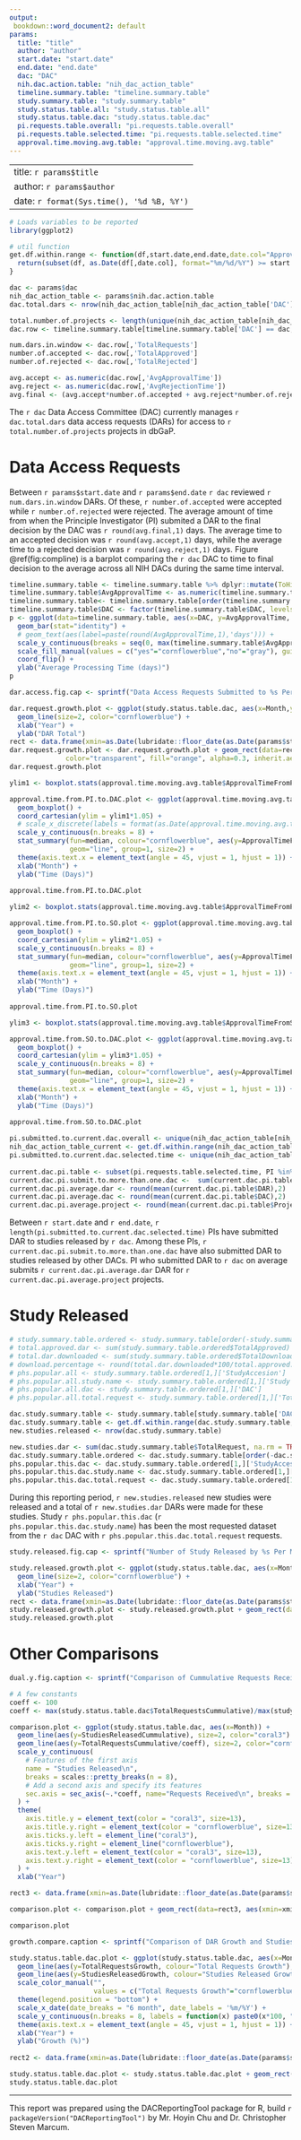 ```yaml
---
output: 
 bookdown::word_document2: default
params:
  title: "title"
  author: "author"
  start.date: "start.date"
  end.date: "end.date"
  dac: "DAC"
  nih.dac.action.table: "nih_dac_action_table"
  timeline.summary.table: "timeline.summary.table"
  study.summary.table: "study.summary.table"
  study.status.table.all: "study.status.table.all"
  study.status.table.dac: "study.status.table.dac"
  pi.requests.table.overall: "pi.requests.table.overall"
  pi.requests.table.selected.time: "pi.requests.table.selected.time"
  approval.time.moving.avg.table: "approval.time.moving.avg.table"
--- 
```


---
title: `r params$title`
author: `r params$author`
date: `r format(Sys.time(), '%d %B, %Y')`
---

```r
# Loads variables to be reported
library(ggplot2)

# util function
get.df.within.range <- function(df,start.date,end.date,date.col="Approved by DAC") {
  return(subset(df, as.Date(df[,date.col], format="%m/%d/%Y") >= start.date & as.Date(df[,date.col], format="%m/%d/%Y") <= end.date))
}

dac <- params$dac
nih_dac_action_table <- params$nih.dac.action.table
dac.total.dars <- nrow(nih_dac_action_table[nih_dac_action_table['DAC'] == dac,])

total.number.of.projects <- length(unique(nih_dac_action_table[nih_dac_action_table['DAC'] == dac,'Project']))
dac.row <- timeline.summary.table[timeline.summary.table['DAC'] == dac,]

num.dars.in.window <- dac.row[,'TotalRequests']
number.of.accepted <- dac.row[,'TotalApproved']
number.of.rejected <- dac.row[,'TotalRejected']

avg.accept <- as.numeric(dac.row[,'AvgApprovalTime'])
avg.reject <- as.numeric(dac.row[,'AvgRejectionTime'])
avg.final <- (avg.accept*number.of.accepted + avg.reject*number.of.rejected) / (number.of.accepted+number.of.rejected)
```

The `r dac` Data Access Committee (DAC) currently manages `r dac.total.dars` data access requests (DARs) for access to `r total.number.of.projects` projects in dbGaP.  

# Data Access Requests

Between `r params$start.date` and `r params$end.date` `r dac` reviewed `r num.dars.in.window` DARs. Of these, `r number.of.accepted` were accepted while `r number.of.rejected` were rejected.  The average amount of time from when the Principle Investigator (PI) submited a DAR to the final decision by the DAC was `r round(avg.final,1)` days.  The average time to an accepted decision was `r round(avg.accept,1)` days, while the average time to a rejected decision was `r round(avg.reject,1)` days.  Figure \@ref(fig:compline) is a barplot comparing the `r dac` DAC to time to final decision to the average across all NIH DACs during the same time interval.  

```r
timeline.summary.table <- timeline.summary.table %>% dplyr::mutate(ToHighlight = ifelse( DAC == params$dac, "yes", "no" ))
timeline.summary.table$AvgApprovalTime <- as.numeric(timeline.summary.table$AvgApprovalTime)
timeline.summary.table<- timeline.summary.table[order(timeline.summary.table$AvgApprovalTime, decreasing=TRUE),]
timeline.summary.table$DAC <- factor(timeline.summary.table$DAC, levels=unique(as.character(timeline.summary.table$DAC)))
p <- ggplot(data=timeline.summary.table, aes(x=DAC, y=AvgApprovalTime, fill = ToHighlight)) +
  geom_bar(stat="identity") +
  # geom_text(aes(label=paste(round(AvgApprovalTime,1),'days'))) +
  scale_y_continuous(breaks = seq(0, max(timeline.summary.table$AvgApprovalTime, na.rm = TRUE), by = 7)) +
  scale_fill_manual(values = c("yes"="cornflowerblue","no"="gray"), guide = FALSE) +
  coord_flip() +
  ylab("Average Processing Time (days)")
p
```

```r
dar.access.fig.cap <- sprintf("Data Access Requests Submitted to %s Per Month Since 2015", dac)
```


```r
dar.request.growth.plot <- ggplot(study.status.table.dac, aes(x=Month,y=TotalRequests)) +
  geom_line(size=2, color="cornflowerblue") +
  xlab("Year") +
  ylab("DAR Total")
rect <- data.frame(xmin=as.Date(lubridate::floor_date(as.Date(params$start.date))), xmax=as.Date(lubridate::floor_date(as.Date(params$end.date))), ymin=0, ymax=Inf)
dar.request.growth.plot <- dar.request.growth.plot + geom_rect(data=rect, aes(xmin=xmin, xmax=xmax, ymin=ymin, ymax=ymax),
              color="transparent", fill="orange", alpha=0.3, inherit.aes = FALSE)
dar.request.growth.plot
```


```r
ylim1 <- boxplot.stats(approval.time.moving.avg.table$ApprovalTimeFromPIToDAC)$stats[c(1, 5)]

approval.time.from.PI.to.DAC.plot <- ggplot(approval.time.moving.avg.table, aes(factor(ApprovedMonth), ApprovalTimeFromPIToDAC)) +
  geom_boxplot() + 
  coord_cartesian(ylim = ylim1*1.05) +
  # scale_x_discrete(labels = format(as.Date(approval.time.moving.avg.table$ApprovedMonth), "%m/%Y")) +
  scale_y_continuous(n.breaks = 8) +
  stat_summary(fun=median, colour="cornflowerblue", aes(y=ApprovalTimeFromPIToDAC,group=1),
               geom="line", group=1, size=2) +
  theme(axis.text.x = element_text(angle = 45, vjust = 1, hjust = 1)) +
  xlab("Month") +
  ylab("Time (Days)")
  
approval.time.from.PI.to.DAC.plot
```

```r
ylim2 <- boxplot.stats(approval.time.moving.avg.table$ApprovalTimeFromPIToSO)$stats[c(1, 5)]

approval.time.from.PI.to.SO.plot <- ggplot(approval.time.moving.avg.table, aes(factor(ApprovedMonth), ApprovalTimeFromPIToSO)) +
  geom_boxplot() + 
  coord_cartesian(ylim = ylim2*1.05) +
  scale_y_continuous(n.breaks = 8) +
  stat_summary(fun=median, colour="cornflowerblue", aes(y=ApprovalTimeFromPIToSO,group=1),
               geom="line", group=1, size=2) +
  theme(axis.text.x = element_text(angle = 45, vjust = 1, hjust = 1)) +
  xlab("Month") +
  ylab("Time (Days)")
  
approval.time.from.PI.to.SO.plot
```

```r
ylim3 <- boxplot.stats(approval.time.moving.avg.table$ApprovalTimeFromSOToDAC)$stats[c(1, 5)]

approval.time.from.SO.to.DAC.plot <- ggplot(approval.time.moving.avg.table, aes(factor(ApprovedMonth), ApprovalTimeFromSOToDAC)) +
  geom_boxplot() + 
  coord_cartesian(ylim = ylim3*1.05) +
  scale_y_continuous(n.breaks = 8) +
  stat_summary(fun=median, colour="cornflowerblue", aes(y=ApprovalTimeFromSOToDAC,group=1),
               geom="line", group=1, size=2) +
  theme(axis.text.x = element_text(angle = 45, vjust = 1, hjust = 1)) +
  xlab("Month") +
  ylab("Time (Days)")
  
approval.time.from.SO.to.DAC.plot
```

```r

pi.submitted.to.current.dac.overall <- unique(nih_dac_action_table[nih_dac_action_table["DAC"] == dac,]$PI)
nih_dac_action_table_current <- get.df.within.range(nih_dac_action_table,start.date,end.date,date.col="Submitted by PI")
pi.submitted.to.current.dac.selected.time <- unique(nih_dac_action_table_current[nih_dac_action_table_current["DAC"] == dac,]$PI)
  
current.dac.pi.table <- subset(pi.requests.table.selected.time, PI %in% pi.submitted.to.current.dac.selected.time)
current.dac.pi.submit.to.more.than.one.dac <-  sum(current.dac.pi.table$DAC > 1)
current.dac.pi.average.dar <- round(mean(current.dac.pi.table$DAR),2)
current.dac.pi.average.dac <- round(mean(current.dac.pi.table$DAC),2)
current.dac.pi.average.project <- round(mean(current.dac.pi.table$Project),2)
```

Between `r start.date` and `r end.date`, `r length(pi.submitted.to.current.dac.selected.time)` PIs have submitted DAR to studies released by `r dac`. Among these PIs, `r current.dac.pi.submit.to.more.than.one.dac` have also submitted DAR to studies released by other DACs. PI who submitted DAR to `r dac` 
on average submits `r current.dac.pi.average.dar` DAR for `r current.dac.pi.average.project` projects.

# Study Released


```r
# study.summary.table.ordered <- study.summary.table[order(-study.summary.table$TotalRequest),]
# total.approved.dar <- sum(study.summary.table.ordered$TotalApproved)
# total.dar.downloaded <- sum(study.summary.table.ordered$TotalDownload)
# download.percentage <- round(total.dar.downloaded*100/total.approved.dar,2)
# phs.popular.all <- study.summary.table.ordered[1,]['StudyAccesion']
# phs.popular.all.study.name <- study.summary.table.ordered[1,]['Study Name']
# phs.popular.all.dac <- study.summary.table.ordered[1,]['DAC']
# phs.popular.all.total.request <- study.summary.table.ordered[1,]['TotalRequest']

dac.study.summary.table <- study.summary.table[study.summary.table['DAC'] == dac,]
dac.study.summary.table <- get.df.within.range(dac.study.summary.table,params$start.date,params$end.date,"Study Release Date")
new.studies.released <- nrow(dac.study.summary.table)

new.studies.dar <- sum(dac.study.summary.table$TotalRequest, na.rm = TRUE)
dac.study.summary.table.ordered <- dac.study.summary.table[order(-dac.study.summary.table$TotalRequest),]
phs.popular.this.dac <- dac.study.summary.table.ordered[1,]['StudyAccesion']
phs.popular.this.dac.study.name <- dac.study.summary.table.ordered[1,]['Study Name']
phs.popular.this.dac.total.request <- dac.study.summary.table.ordered[1,]['TotalRequest']
```

During this reporting period, `r new.studies.released` new studies were released and a total of `r new.studies.dar` DARs were made for these studies. Study `r phs.popular.this.dac` (`r phs.popular.this.dac.study.name`) has been the most requested dataset from the `r dac` DAC with `r phs.popular.this.dac.total.request` requests.

```r
study.released.fig.cap <- sprintf("Number of Study Released by %s Per Month Since 2015", dac)
```


```r
study.released.growth.plot <- ggplot(study.status.table.dac, aes(x=Month,y=StudiesReleased)) +
  geom_line(size=2, color="cornflowerblue") +
  xlab("Year") +
  ylab("Studies Released")
rect <- data.frame(xmin=as.Date(lubridate::floor_date(as.Date(params$start.date))), xmax=as.Date(lubridate::floor_date(as.Date(params$end.date))), ymin=0, ymax=Inf)
study.released.growth.plot <- study.released.growth.plot + geom_rect(data=rect, aes(xmin=xmin, xmax=xmax, ymin=ymin, ymax=ymax),color="transparent", fill="orange", alpha=0.3, inherit.aes = FALSE)
study.released.growth.plot
```


# Other Comparisons


```r
dual.y.fig.caption <- sprintf("Comparison of Cummulative Requests Received and Studies Released by %s", dac)
```


```r
# A few constants
coeff <- 100
coeff <- max(study.status.table.dac$TotalRequestsCummulative)/max(study.status.table.dac$StudiesReleasedCummulative)

comparison.plot <- ggplot(study.status.table.dac, aes(x=Month)) +
  geom_line(aes(y=StudiesReleasedCummulative), size=2, color="coral3") +
  geom_line(aes(y=TotalRequestsCummulative/coeff), size=2, color="cornflowerblue") +
  scale_y_continuous(
    # Features of the first axis
    name = "Studies Released\n",
    breaks = scales::pretty_breaks(n = 8),
    # Add a second axis and specify its features
    sec.axis = sec_axis(~.*coeff, name="Requests Received\n", breaks = scales::pretty_breaks(n = 8))
  ) +
  theme(
    axis.title.y = element_text(color = "coral3", size=13),
    axis.title.y.right = element_text(color = "cornflowerblue", size=13),
    axis.ticks.y.left = element_line("coral3"),
    axis.ticks.y.right = element_line("cornflowerblue"),
    axis.text.y.left = element_text(color = "coral3", size=13),
    axis.text.y.right = element_text(color = "cornflowerblue", size=13),
  ) +
  xlab("Year")

rect3 <- data.frame(xmin=as.Date(lubridate::floor_date(as.Date(params$start.date))), xmax=as.Date(lubridate::floor_date(as.Date(params$end.date))), ymin=0, ymax=Inf)

comparison.plot <- comparison.plot + geom_rect(data=rect3, aes(xmin=xmin, xmax=xmax, ymin=ymin, ymax=ymax),color="transparent", fill="orange", alpha=0.3, inherit.aes = FALSE)

comparison.plot
```

```r
growth.compare.caption <- sprintf("Comparison of DAR Growth and Studies Released Growth for %s",dac)
```

```r
study.status.table.dac.plot <- ggplot(study.status.table.dac, aes(x=Month)) +
  geom_line(aes(y=TotalRequestsGrowth, colour="Total Requests Growth"), size=2) +
  geom_line(aes(y=StudiesReleasedGrowth, colour="Studies Released Growth"), size=2) +
  scale_color_manual("",
                     values = c("Total Requests Growth"="cornflowerblue","Studies Released Growth"="coral3")) +
  theme(legend.position = "bottom") +
  scale_x_date(date_breaks = "6 month", date_labels = '%m/%Y') +
  scale_y_continuous(n.breaks = 8, labels = function(x) paste0(x*100, "%")) +
  theme(axis.text.x = element_text(angle = 45, vjust = 1, hjust = 1)) +
  xlab("Year") +
  ylab("Growth (%)")
  
rect2 <- data.frame(xmin=as.Date(lubridate::floor_date(as.Date(params$start.date))), xmax=as.Date(lubridate::floor_date(as.Date(params$end.date))), ymin=0, ymax=Inf)

study.status.table.dac.plot <- study.status.table.dac.plot + geom_rect(data=rect2, aes(xmin=xmin, xmax=xmax, ymin=ymin, ymax=ymax),color="transparent", fill="orange", alpha=0.3, inherit.aes = FALSE)
study.status.table.dac.plot
```



---

This report was prepared using the DACReportingTool package for R, build `r packageVersion("DACReportingTool")` by Mr. Hoyin Chu and Dr. Christopher Steven Marcum. 
